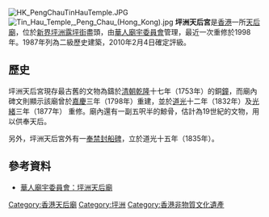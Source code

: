 {{Coord|22.28560|114.03842|display=title}}
[[File:HK_PengChauTinHauTemple.JPG|thumb]]
[[File:Tin_Hau_Temple,_Peng_Chau_(Hong_Kong).jpg|thumb]]
'''坪洲天后宮'''是[[香港|香港]]一所[[天后廟|天后廟]]，位於[[新界|新界]][[坪洲|坪洲]][[露坪街|露坪街]]盡頭，由[[華人廟宇委員會|華人廟宇委員會]]管理，最近一次重修於1998年。1987年列為二級歷史建築，2010年2月4日確定評級。

==歷史==
坪洲天后宮現存最古舊的文物為鑄於[[清朝|清朝]][[乾隆|乾隆]]十七年（1753年）的銅[[鐘|鐘]]，而廟內碑文則顯示該廟曾於[[嘉慶|嘉慶]]三年（1798年）重建，並於[[道光|道光]]十二年（1832年）及[[光緒|光緒]]三年（1877年） 重修。廟內還有一副五呎半的鯨骨，估計為19世紀的文物，用以供奉天后。

另外，坪洲天后宮外有一[[奉禁封船碑|奉禁封船碑]]，立於道光十五年（1835年）。

==參考資料==
*[http://www.ctc.org.hk/b5/directcontrol/temple22.asp 華人廟宇委員會：坪洲天后廟] {{Wayback|url=http://www.ctc.org.hk/b5/directcontrol/temple22.asp |date=20111022105725 }}

{{香港二級歷史建築}}
[[Category:香港天后廟|Category:香港天后廟]]
[[Category:坪洲|Category:坪洲]]
[[Category:香港非物質文化遺產|Category:香港非物質文化遺產]]